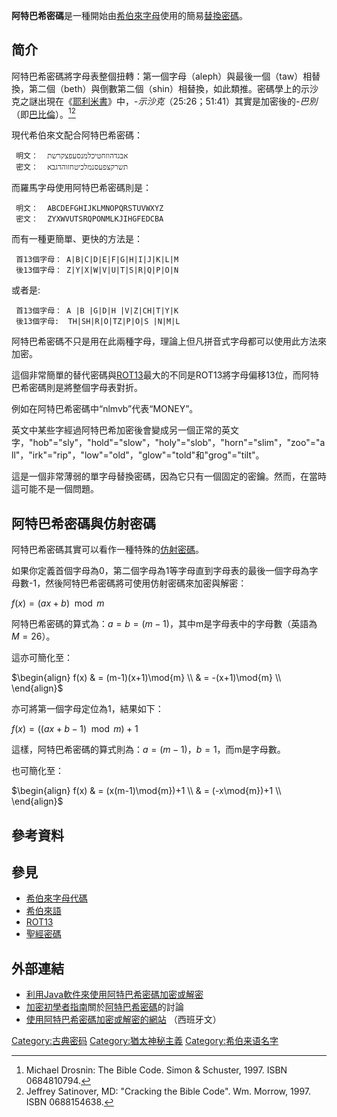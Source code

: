 '''阿特巴希密碼'''是一種開始由[[希伯來字母|希伯來字母]]使用的簡易[[替換密碼|替換密碼]]。

==简介==
阿特巴希密碼將字母表整個扭轉：第一個字母（aleph）與最後一個（taw）相替換，第二個（beth）與倒數第二個（shin）相替換，如此類推。密碼學上的示沙克之謎出現在《[[耶利米書|耶利米書]]》中，{{nowrap|ששך}}-''示沙克''（25:26；51:41）其實是加密後的{{nowrap|בבל}}-''巴別''（即[[巴比倫|巴比倫]]）。<ref>Michael Drosnin: The Bible Code. Simon & Schuster, 1997. ISBN 0684810794.</ref><ref>Jeffrey Satinover, MD: "Cracking the Bible Code". Wm. Morrow, 1997. ISBN 0688154638.</ref>

現代希伯來文配合阿特巴希密碼：

  明文：  <span lang="he">אבגדהוזחטיכלמנסעפצקרשת</span>
  密文：  <span lang="he">תשרקצפעסנמלכיטחזוהדגבא</span>

而羅馬字母使用阿特巴希密碼則是：

  明文：  ABCDEFGHIJKLMNOPQRSTUVWXYZ
  密文：  ZYXWVUTSRQPONMLKJIHGFEDCBA

而有一種更簡單、更快的方法是：

  首13個字母： A|B|C|D|E|F|G|H|I|J|K|L|M
  後13個字母： Z|Y|X|W|V|U|T|S|R|Q|P|O|N
或者是:
  首13個字母： A |B |G|D|H |V|Z|CH|T|Y|K 
  後13個字母:  TH|SH|R|O|TZ|P|O|S |N|M|L 

阿特巴希密碼不只是用在此兩種字母，理論上但凡拼音式字母都可以使用此方法來加密。

這個非常簡單的替代密碼與[[ROT13|ROT13]]最大的不同是ROT13將字母偏移13位，而阿特巴希密碼則是將整個字母表對折。

例如在阿特巴希密碼中“nlmvb”代表“MONEY”。

英文中某些字經過阿特巴希加密後會變成另一個正常的英文字，"hob"="sly"，"hold"="slow"，"holy"="slob"，"horn"="slim"，"zoo"="all"，"irk"="rip"，"low"="old"，"glow"="told"和"grog"="tilt"。

這是一個非常薄弱的單字母替換密碼，因為它只有一個固定的密鑰。然而，在當時這可能不是一個問題。

==阿特巴希密碼與仿射密碼==
阿特巴希密碼其實可以看作一種特殊的[[仿射密碼|仿射密碼]]。

如果你定義首個字母為0，第二個字母為1等字母直到字母表的最後一個字母為字母數-1，然後阿特巴希密碼將可使用仿射密碼來加密與解密：

<math>f(x)=(ax+b)\mod{m}</math>

阿特巴希密碼的算式為：<math>a=b=(m-1)</math>，其中m是字母表中的字母數（英語為<math> M =26</math>）。

這亦可簡化至：

<math>
\begin{align}
f(x) & = (m-1)(x+1)\mod{m} \\
     & = -(x+1)\mod{m} \\
\end{align}
</math>

亦可將第一個字母定位為1，結果如下：

<math>f(x)=((ax+b-1)\mod{m})+1</math>

這樣，阿特巴希密碼的算式則為：<math>a=(m-1)</math>，<math>b=1</math>，而m是字母數。

也可簡化至：

<math>
\begin{align}
f(x) & = (x(m-1)\mod{m})+1 \\
     & = (-x\mod{m})+1 \\
\end{align}
</math>

==參考資料==
<references />

==參見==
* [[希伯來字母代碼|希伯來字母代碼]]
* [[希伯來語|希伯來語]]
* [[ROT13|ROT13]]
* [[聖經密碼|聖經密碼]]

==外部連結==
* [https://web.archive.org/web/20110927020135/http://home.cogeco.ca/~cipher/cyprogs.htm#atb 利用Java軟件來使用阿特巴希密碼加密或解密]
* [https://web.archive.org/web/20120111061916/http://www.murky.org/blg/category/cryptography/ 加密初學者指南]關於[https://web.archive.org/web/20090106132209/http://www.murky.org/blg/2004/09/03/atbash/ 阿特巴希密碼]的討論
* [http://pedrocarrasco.org/projects/criptografia/atbash.php 使用阿特巴希密碼加密或解密的網站] {{Wayback|url=http://pedrocarrasco.org/projects/criptografia/atbash.php |date=20210124150732 }}（西班牙文）


{{Cryptography navbox|classical}}

[[Category:古典密码|Category:古典密码]]
[[Category:猶太神秘主義|Category:猶太神秘主義]]
[[Category:希伯来语名字|Category:希伯来语名字]]